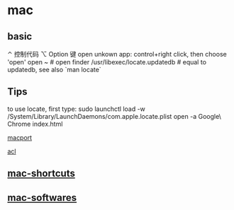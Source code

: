 = mac =

== basic ==
⌃       控制代码
⌥       Option 键
open unkown app: control+right click, then choose 'open'
open ~ # open finder
/usr/libexec/locate.updatedb # equal to updatedb, see also `man locate`

== Tips ==
to use locate, first type:
sudo launchctl load -w /System/Library/LaunchDaemons/com.apple.locate.plist
open -a Google\ Chrome index.html

[[macport]]

[[acl]]

== [[mac-shortcuts]] ==

== [[mac-softwares]] ==
